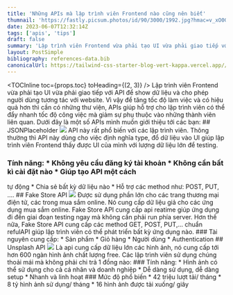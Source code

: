 ```yaml
---
title: 'Những APIs mà lập trình viên Frontend nào cũng nên biết'
thumnail: 'https://fastly.picsum.photos/id/90/3000/1992.jpg?hmac=v_xO0GFiGn3zpcKzWIsZ3WoSoxJuAEXukrYJUdo2S6g'
date: 2023-06-07T12:32:14Z
tags: ['apis', 'tips']
draft: false
summary: 'Lập trình viên Frontend vừa phải tạo UI vừa phải giao tiếp với API để show dữ liệu và cho phép người dùng tương tác với website. Vì vậy để tăng tốc độ làm việc và có hiệu quả hơn thì cần có những thư viện, APIs giúp hỗ trợ cho lập trình viên có thể đẩy nhanh tốc độ công việc mà giảm sự phụ thuộc vào những thành viên liên quan'
layout: PostSimple
bibliography: references-data.bib
canonicalUrl: https://tailwind-css-starter-blog-vert-kappa.vercel.app//blog/new-features-in-v1/
---
```


<TOCInline toc={props.toc} toHeading={(2, 3)} />
Lập trình viên Frontend vừa phải tạo UI vừa phải giao tiếp với API để show dữ liệu và cho phép người
dùng tương tác với website. Vì vậy để tăng tốc độ làm việc và có hiệu quả hơn thì cần có những thư viện,
APIs giúp hỗ trợ cho lập trình viên có thể đẩy nhanh tốc độ công việc mà giảm sự phụ thuộc vào những
thành viên liên quan. Dưới đây là một số APIs mình muốn giới thiệu tới các bạn: ## JSONPlaceholder ![](https://images.viblo.asia/0dd845e4-c6f9-443e-ae51-d0282bb09a34.png)
API này rất phổ biến với các lập trình viên. Thông thường thì API này dùng cho việc định nghĩa type,
đổ dữ liệu vào UI giúp lập trình viên Frontend thấy được UI của mình với lượng dữ liệu lớn để testing.
### Tính năng: * Không yêu cầu đăng ký tài khoản * Không cần bất kì cài đặt nào * Giúp tạo API một cách
tự động * Chia sẻ bất kỳ dữ liệu nào * Hỗ trợ các method như: POST, PUT, .... ## Fake Store API ![](https://xlafgkujgoaelkhxzzpo.supabase.co/storage/v1/object/public/affiliate/cource/unsplash.webp)
Được sử dụng phần lớn cho các trang thương mại điện tử, các trong mua sắm online. Nó cung cấp dữ liệu
giả cho các ứng dụng mua sắm online. Fake Store API cung cấp api reatime giúp ứng dụng đi đến giai đoạn
testing ngay mà không cần phải run phía server. Hơn thế nữa, Fake Store API cung cấp các method GET,
POST, PUT,... chuẩn refulAPI giúp lập trình viên có thể phát triển bất kỳ ứng dụng nào. ### Tài nguyên
cung cấp: * Sản phẩm * Giỏ hàng * Người dùng * Authentication ## Unsplash API ![](https://xlafgkujgoaelkhxzzpo.supabase.co/storage/v1/object/public/affiliate/cource/fackapi.svg)
Là api cung cấp dữ liệu lớn các hình ảnh, nó cung cấp tới hơn 600 ngàn hình ảnh chất lượng free. Các
lập trình viên sử dụng chúng thoải mái mà không phải chi trả 1 đồng nào: ### Tính năng: * Hình ảnh có
thể sử dụng cho cả cá nhân và doanh nghiệp * Dễ dàng sử dụng, dễ dàng setup * Nhanh và linh hoạt ###
Mức độ phổ biến * 42 triệu lượt tải/ tháng * 8 tỷ hình ảnh sử dụng/ tháng * 16 hình ảnh được tải xuống/
giây

